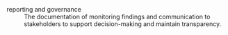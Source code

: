 reporting and governance  
: The documentation of monitoring findings and communication to stakeholders to support decision-making and maintain transparency.
